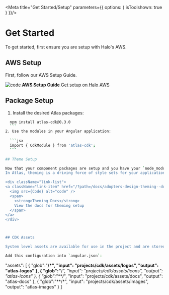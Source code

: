 
<Meta title="Get Started/Setup" parameters={{ options: { isToolshown: true } }}/>

<style>
  {`
  .subheading {
    --mediumdark: '#999999';
    font-weight: 900;
    font-size: 13px;
    color: #999;
    letter-spacing: 6px;
    line-height: 24px;
    text-transform: uppercase;
    margin-bottom: 12px;
    margin-top: 40px;
  }

  .link-list {
    display: grid;
    grid-template-columns: 1fr;
    row-gap: 0;
  }

  @media (min-width: 620px) {
    .link-list {
      row-gap: 0;
      column-gap: 20px;
    }
  }

  @media all and (-ms-high-contrast:none) {
  .link-list {
      display: -ms-grid;
      -ms-grid-columns: 1fr 1fr;
      -ms-grid-rows: 1fr 1fr;
    }
  }

  .link-item {
    display: block;
    padding: 20px 30px 20px 15px;
    border: 1px solid #00000010;
    border-radius: 5px;
    transition: background 150ms ease-out, border 150ms ease-out, transform 150ms ease-out;
    color: #333333;
    display: flex;
    align-items: flex-start;
  }

  .link-item:hover {
    border-color: #1EA7FD50;
    transform: translate3d(0, -3px, 0);
    box-shadow: rgba(0, 0, 0, 0.08) 0 3px 10px 0;
  }

  .link-item:active {
    border-color: #1EA7FD;
    transform: translate3d(0, 0, 0);
  }

  .link-item strong {
    font-weight: 700;
    display: block;
    margin-bottom: 2px;
  }
  
  .link-item img {
    height: 40px;
    width: 40px;
    margin-right: 15px;
    flex: none;
  }

  .link-item span {
    font-size: 14px;
    line-height: 20px;
  }

  .tip {
    display: inline-block;
    border-radius: 1em;
    font-size: 11px;
    line-height: 12px;
    font-weight: 700;
    background: #E7FDD8;
    color: #66BF3C;
    padding: 4px 12px;
    margin-right: 10px;
    vertical-align: top;
  }

  .tip-wrapper {
    font-size: 13px;
    line-height: 20px;
    margin-top: 40px;
    margin-bottom: 40px;
  }

  .tip-wrapper code {
    font-size: 12px;
    display: inline-block;
  }

  
  `}
</style>

# Get Started

To get started, first ensure you are setup with Halo's AWS.

## AWS Setup
First, follow our AWS Setup Guide.

<div className="link-list">
  <a className="link-item" href="/?path=/docs/get-started-aws-guide--docs">
    <img src={Code} alt="code" />
    <span>
      <strong>AWS Setup Guide</strong>
      Get setup on Halo AWS
    </span>
  </a>
  </div>


## Package Setup
1. Install the desired Atlas packages:
  ```bash
    npm install atlas-cdk@0.3.0
    ```
2. Use the modules in your Angular application:
    
    ```jsx
    import { CdkModule } from 'atlas-cdk';
    ```

## Theme Setup

Now that your component packages are setup and you have your `node_modules` installed from Halo's AWS, you can now setup your theme.
In Atlas, theming is a driving force of style sets for your application. Themes are the bridge between design and development. In atlas-cdk package, we have a ThemeService that you can learn more about here.

<div className="link-list">
  <a className="link-item" href="/?path=/docs/adopters-design-theming--docs">
    <img src={Code} alt="code" />
    <span>
      <strong>Theming Docs</strong>
      View the docs for theming setup
    </span>
  </a>
  </div>



## CDK Assets

System level assets are available for use in the project and are stored in the CDK. In this directory, you will find all of the basic svg, logos, docs and images that can be used by components. Before consuming the assets, it is necessary to set up the path into the project's main build. 

Add this configuration into `angular.json`:

```
  "assets": [
    {
      "glob":"**/*",
      "input": "projects/cdk/assets/logos",
      "output": "atlas-logos"
    },
    {
      "glob":"**/*",
      "input": "projects/cdk/assets/icons",
      "output": "atlas-icons"
    },
    {
      "glob":"**/*",
      "input": "projects/cdk/assets/docs",
      "output": "atlas-docs"
    },
    {
      "glob":"**/*",
      "input": "projects/cdk/assets/images",
      "output": "atlas-images"
    }
  ]
```

